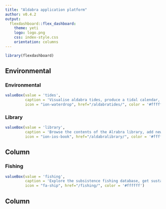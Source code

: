 ```yaml
---
title: "Aldabra application platform"
author: v0.4.2
output: 
  flexdashboard::flex_dashboard:
    theme: yeti
    logo: logo.png
    css: index-style.css
    orientation: columns
---
```


```r
library(flexdashboard)
```


Environmental
-------------------------------------

### Environmental

```r
valueBox(value = 'tides', 
         caption = 'Visualise aldabra tides, produce a tidal calendar, or download research grade predicted tidal heights',
         icon = "ion-waterdrop", href="/aldabratides/", color = '#ffffff')
```

### Library

```r
valueBox(value = 'library', 
         caption = 'Browse the contents of the Alrabra library, add new items, and export the collection to Excel or Zotero',
         icon = "ion-ios-book", href="/aldabralibrary/", color = '#ffffff')
```

Column
-------------------------------------

### Fishing

```r
valueBox(value = 'fishing', 
         caption = 'Explore the subsistence fishing database, get sustainability and adaptive management indicators.',
         icon = "fa-ship", href="/fishing/", color = '#ffffff')
```

Column
-------------------------------------

